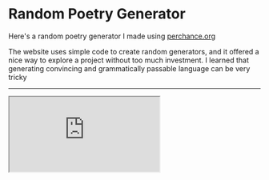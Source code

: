 
# Random Poetry Generator

Here's a random poetry generator I made using [perchance.org][perchance]

The website uses simple code to create random generators, and it offered
a nice way to explore a project without too much investment. I learned
that generating convincing and grammatically passable language
can be very tricky

---

<div style={{ "text-align": "center" }}>
  <iframe
    style={{ border: "2px inset", margin: "0 auto" }}
    height={500}
    width={350}
    src="https://null.perchance.org/randompoetry"
  />
</div>

[perchance]: https://perchance.org/randompoetry
